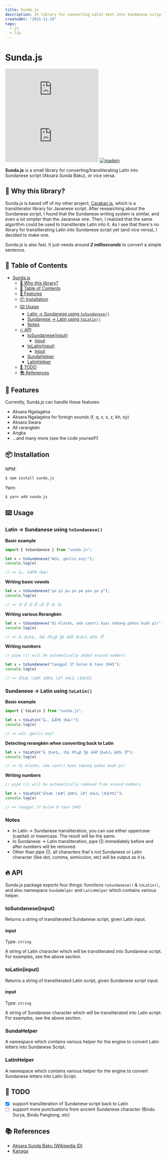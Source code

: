 ```yaml
---
title: Sunda.js
description: JS library for converting Latin text into Sundanese script (Aksara Sunda Baku), and vice versa.
createdAt: "2021-11-18"
tags:
  - js
  - lib
---
```


# Sunda.js

[![npm](https://img.shields.io/npm/v/sunda.js?color=green)](https://www.npmjs.com/package/sunda.js)
[![size](https://img.shields.io/github/repo-size/masnormen/sunda.js?color=green)](https://github.com/masnormen/sunda.js)
[![madein](https://img.shields.io/badge/made%20in-Indonesia-red)](https://github.com/masnormen/sunda.js)

**Sunda.js** is a small library for converting/transliterating Latin into Sundanese script (Aksara Sunda Baku), or vice versa.

## :eyes: Why this library?

Sunda.js is based off of my other project, [Carakan.js](https://github.com/masnormen/carakanjs/), which is a transliterator library for Javanese script. After researching about the Sundanese script, I found that the Sundanese writing system is similar, and even a lot simpler than the Javanese one. Then, I realized that the same algorithm could be used to transliterate Latin into it. As I see that there's no library for transliterating Latin into Sundanese script yet (and vice versa), I decided to make one.

Sunda.js is also fast. It just needs around ***2 milliseconds*** to convert a simple sentence.

## :open_book: Table of Contents

- [Sunda.js](#sundajs)
  * [:eyes: Why this library?](#eyes-why-this-library)
  * [:open_book: Table of Contents](#open_book-table-of-contents)
  * [:rocket: Features](#rocket-features)
  * [:package: Installation](#package-installation)
  * [:keyboard: Usage](#keyboard-usage)
    + [Latin &rarr; Sundanese using `toSundanese()`](#latin--sundanese-using-tosundanese)
    + [Sundanese &rarr; Latin using `toLatin()`](#sundanese--latin-using-tolatin)
    + [Notes](#notes)
  * [:fire: API](#fire-api)
    + [toSundanese(input)](#tosundaneseinput)
      - [input](#input)
    + [toLatin(input)](#tolatininput)
      - [input](#input-1)
    + [SundaHelper](#sundahelper)
    + [LatinHelper](#latinhelper)
  * [:toolbox: TODO](#toolbox-todo)
  * [:books: References](#books-references)

## :rocket: Features

Currently, Sunda.js can handle these features:

- Aksara Ngalagéna
- Aksara Ngalagéna for foreign sounds (f, q, v, x, z, kh, sy)
- Aksara Swara
- All rarangkén
- Angka
- ...and many more (see the code yourself!)

## :package: Installation

NPM:

```sh
$ npm install sunda.js
```

Yarn:

```sh
$ yarn add sunda.js
```

## :keyboard: Usage

### Latin &rarr; Sundanese using `toSundanese()`

**Basic example**

```js
import { toSundanese } from "sunda.js";

let x = toSundanese("Wih, geulis euy!");
console.log(x)

// => ᮝᮤᮂ, ᮌᮩᮜᮤᮞ᮪ ᮉᮚ᮪!
```

**Writing basic vowels**

```js
let x = toSundanese("pa pi pu pe pé peu po p");
console.log(x)

// => ᮕ ᮕᮤ ᮕᮥ ᮕᮨ ᮕᮦ ᮕᮩ ᮕᮧ ᮕ᮪
```

**Writing various Rerangkén**

```js
let x = toSundanese("Di Klatén, ada santri kyai tebang pohon buah pir");
console.log(x)

// => ᮓᮤ ᮊᮣᮒᮦᮔ᮪, ᮃᮓ ᮞᮔ᮪ᮒᮢᮤ ᮊᮡᮄ ᮒᮨᮘᮀ ᮕᮧᮠᮧᮔ᮪ ᮘᮥᮃᮂ ᮕᮤᮁ
```

**Writing numbers**

```js
// pipe (|) will be automatically added around numbers

let x = toSundanese("tanggal 17 bulan 8 taun 1945");
console.log(x)

// => ᮒᮀᮌᮜ᮪ |᮱᮷| ᮘᮥᮜᮔ᮪ |᮸| ᮒᮅᮔ᮪ |᮱᮹᮴᮵|
```

### Sundanese &rarr; Latin using `toLatin()`

**Basic example**

```js
import { toLatin } from "sunda.js";

let x = toLatin("ᮝᮤᮂ, ᮌᮩᮜᮤᮞ᮪ ᮉᮚ᮪!");
console.log(x)

// => wih, geulis euy!
```

**Detecting rerangkén when converting back to Latin**

```js
let x = toLatin("ᮓᮤ ᮊᮣᮒᮦᮔ᮪, ᮃᮓ ᮞᮔ᮪ᮒᮢᮤ ᮊᮡᮄ ᮒᮨᮘᮀ ᮕᮧᮠᮧᮔ᮪ ᮘᮥᮃᮂ ᮕᮤᮁ");
console.log(x)

// => di klatén, ada santri kyai tebang pohon buah pir
```

**Writing numbers**

```js
// pipe (|) will be automatically removed from around numbers

let x = toLatin("ᮒᮀᮌᮜ᮪ |᮱᮷| ᮘᮥᮜᮔ᮪ |᮸| ᮒᮅᮔ᮪ |᮱᮹᮴᮵|");
console.log(x)

// => tanggal 17 bulan 8 taun 1945
```

### Notes

- In Latin -> Sundanese transliteration, you can use either uppercase (capital) or lowercase. The result will be the same.
- In Sundanese -> Latin transliteration, pipe (|) immediately before and after numbers will be removed.
- Other than pipe (|), all characters that's not Sundanese or Latin character (like dot, comma, semicolon, etc) will be output as it is.

## :fire: API

Sunda.js package exports four things: functions `toSundanese()` & `toLatin()`, and also namespace `SundaHelper` and `LatinHelper` which contains various helper.

### toSundanese(input)

Returns a string of transliterated Sundanese script, given Latin input.

#### input
Type: `string`

A string of Latin character which will be transliterated into Sundanese script. For examples, see the above section.

### toLatin(input)

Returns a string of transliterated Latin script, given Sundanese script input.

#### input
Type: `string`

A string of Sundanese character which will be transliterated into Latin script. For examples, see the above section.

### SundaHelper

A namespace which contains various helper for the engine to convert Latin letters into Sundanese Script.


### LatinHelper

A namespace which contains various helper for the engine to convert Sundanese letters into Latin Script.

## :toolbox: TODO

- [x] support transliteration of Sundanese script back to Latin
- [ ] support more punctuations from ancient Sundanese character (Bindu Surya, Bindu Panglong, etc)

## :books: References

- [Aksara Sunda Baku (Wikipedia ID)](https://id.wikipedia.org/wiki/Aksara_Sunda_Baku)
- [Kairaga](https://www.kairaga.com/)
